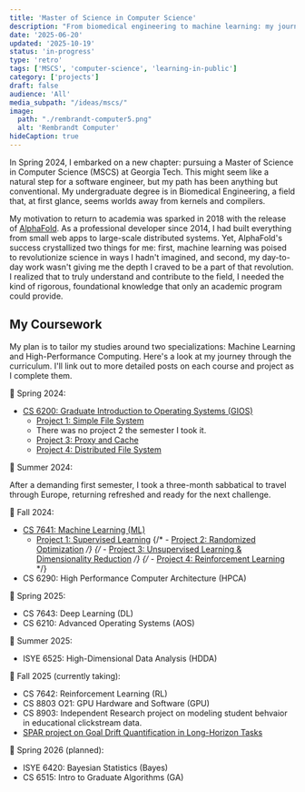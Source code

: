 ```yaml
---
title: 'Master of Science in Computer Science'
description: "From biomedical engineering to machine learning: my journey through Georgia Tech's MSCS program"
date: '2025-06-20'
updated: '2025-10-19'
status: 'in-progress'
type: 'retro'
tags: ['MSCS', 'computer-science', 'learning-in-public']
category: ['projects']
draft: false
audience: 'All'
media_subpath: "/ideas/mscs/"
image:
  path: "./rembrandt-computer5.png"
  alt: 'Rembrandt Computer'
hideCaption: true
---
```



In Spring 2024, I embarked on a new chapter: pursuing a Master of Science in Computer Science (MSCS) at Georgia Tech. This might seem like a natural step for a software engineer, but my path has been anything but conventional. My undergraduate degree is in Biomedical Engineering, a field that, at first glance, seems worlds away from kernels and compilers.

My motivation to return to academia was sparked in 2018 with the release of [AlphaFold](https://en.wikipedia.org/wiki/AlphaFold). As a professional developer since 2014, I had built everything from small web apps to large-scale distributed systems. Yet, AlphaFold's success crystallized two things for me: first, machine learning was poised to revolutionize science in ways I hadn't imagined, and second, my day-to-day work wasn't giving me the depth I craved to be a part of that revolution. I realized that to truly understand and contribute to the field, I needed the kind of rigorous, foundational knowledge that only an academic program could provide.

## My Coursework

My plan is to tailor my studies around two specializations: Machine Learning and High-Performance Computing. Here's a look at my journey through the curriculum. I'll link out to more detailed posts on each course and project as I complete them.

🌱 Spring 2024:
  - [CS 6200: Graduate Introduction to Operating Systems (GIOS)](/ideas/2025/gios-retro/)
    - [Project 1: Simple File System](/ideas/2025/gios-pr1/)
    - There was no project 2 the semester I took it.
    - [Project 3: Proxy and Cache](/ideas/2025/gios-pr3/)
    - [Project 4: Distributed File System](/ideas/2025/gios-pr4/)

🌻 Summer 2024:

After a demanding first semester, I took a three-month sabbatical to travel through Europe, returning refreshed and ready for the next challenge.

🍂 Fall 2024:
  - [CS 7641: Machine Learning (ML)](/ideas/2025/ml-retro/)
    - [Project 1: Supervised Learning](/ideas/2025/ml-a1/)
    {/* - [Project 2: Randomized Optimization](/ideas/2025/ml-a2/) */}
    {/* - [Project 3: Unsupervised Learning & Dimensionality Reduction](/ideas/2025/ml-a3/) */}
    {/* - [Project 4: Reinforcement Learning](/ideas/2025/ml-a4/) */}
  - CS 6290: High Performance Computer Architecture (HPCA)

🌱 Spring 2025:
  - CS 7643: Deep Learning (DL)
  - CS 6210: Advanced Operating Systems (AOS)

🌻 Summer 2025:
  - ISYE 6525: High-Dimensional Data Analysis (HDDA)

🍂 Fall 2025 (currently taking):
  - CS 7642: Reinforcement Learning (RL)
  - CS 8803 O21: GPU Hardware and Software (GPU)
  - CS 8903: Independent Research project on modeling student behvaior in educational clickstream data.
  - [SPAR project on Goal Drift Quantification in Long-Horizon Tasks](https://airtable.com/appypGt9DhCljq3Gh/shrpaJMUhvElTxcI8?detail=eyJwYWdlSWQiOiJwYWd5SURLVXg5WHk4bHlmMCIsInJvd0lkIjoicmVjOHA3ZFFXd2doMlBvcnAiLCJzaG93Q29tbWVudHMiOmZhbHNlLCJxdWVyeU9yaWdpbkhpbnQiOnsidHlwZSI6InBhZ2VFbGVtZW50IiwiZWxlbWVudElkIjoicGVsbERlelBkb0FhQTZzaWIiLCJxdWVyeUNvbnRhaW5lcklkIjoicGVsUlNqc0xIbWhUVmJOaE4iLCJzYXZlZEZpbHRlclNldElkIjoic2ZzRGNnMUU3Mk9xSXVhYlgifX0)

🌱 Spring 2026 (planned):
  - ISYE 6420: Bayesian Statistics (Bayes)
  - CS 6515: Intro to Graduate Algorithms (GA)



